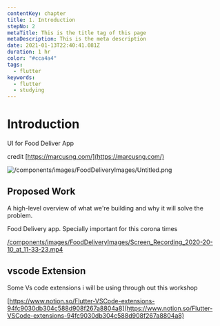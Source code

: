 ```yaml
---
contentKey: chapter
title: 1. Introduction
stepNo: 2
metaTitle: This is the title tag of this page
metaDescription: This is the meta description
date: 2021-01-13T22:40:41.081Z
duration: 1 hr
color: "#cca4a4"
tags:
  - flutter
keywords:
  - flutter
  - studying
---
```

# Introduction

UI for Food Deliver App

credit [https://marcusng.com/](https://marcusng.com/)

![/components/images/FoodDeliveryImages/Untitled.png](/components/images/FoodDeliveryImages/Untitled.png)

## Proposed Work

A high-level overview of what we're building and why it will solve the problem.

Food Delivery app. Specially important for this corona times

[/components/images/FoodDeliveryImages/Screen_Recording_2020-20-10_at_11-33-23.mp4](/components/images/FoodDeliveryImages/Screen_Recording_2020-20-10_at_11-33-23.mp4)

## vscode Extension

Some Vs code extensions i will be using through out this workshop

[https://www.notion.so/Flutter-VSCode-extensions-94fc9030db304c588d908f267a8804a8](https://www.notion.so/Flutter-VSCode-extensions-94fc9030db304c588d908f267a8804a8)
